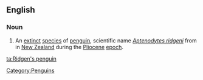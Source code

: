 ==English==
{{wikipedia|Ridgen's Penguin}}

===Noun===
{{en-noun|sg=[[Ridgen]][['s]] [[penguin]]}}

# An [[extinct]] [[species]] of [[penguin]], scientific name ''[[Aptenodytes ridgeni]]'' from in [[New Zealand]] during the [[Pliocene]] [[epoch]].

[[Category:Penguins]]

[[ta:Ridgen's penguin]]